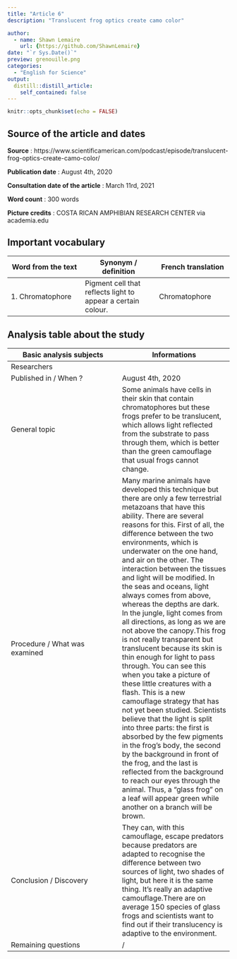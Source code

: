 ```yaml
---
title: "Article 6"
description: "Translucent frog optics create camo color"

author:
  - name: Shawn Lemaire
    url: {https://github.com/ShawnLemaire}
date: "`r Sys.Date()`"
preview: grenouille.png
categories:
  - "English for Science"
output:
  distill::distill_article:
    self_contained: false
---
```


```r
knitr::opts_chunk$set(echo = FALSE)
```

## Source of the article and dates 
**Source** : https://www.scientificamerican.com/podcast/episode/translucent-frog-optics-create-camo-color/

**Publication date** : August 4th, 2020

**Consultation date of the article** : March 11rd, 2021

**Word count** : 300 words 

**Picture credits** : COSTA RICAN AMPHIBIAN RESEARCH CENTER via academia.edu

## Important vocabulary

| Word from the text | Synonym / definition | French translation |
|-----|-----|-----|
| 1. Chromatophore | Pigment cell that reflects light to appear a certain colour. | Chromatophore |

## Analysis table about the study

| Basic analysis subjects | Informations |
|-----|-----|
| Researchers |  |
| Published in / When ? | August 4th, 2020 |
| General topic | Some animals have cells in their skin that contain chromatophores but these frogs prefer to be translucent, which allows light reflected from the substrate to pass through them, which is better than the green camouflage that usual frogs cannot change. |
| Procedure / What was examined | Many marine animals have developed this technique but there are only a few terrestrial metazoans that have this ability. There are several reasons for this. First of all, the difference between the two environments, which is underwater on the one hand, and air on the other. The interaction between the tissues and light will be modified. In the seas and oceans, light always comes from above, whereas the depths are dark. In the jungle, light comes from all directions, as long as we are not above the canopy.This frog is not really transparent but translucent because its skin is thin enough for light to pass through. You can see this when you take a picture of these little creatures with a flash. This is a new camouflage strategy that has not yet been studied. Scientists believe that the light is split into three parts: the first is absorbed by the few pigments in the frog's body, the second by the background in front of the frog, and the last is reflected from the background to reach our eyes through the animal. Thus, a "glass frog" on a leaf will appear green while another on a branch will be brown. |
| Conclusion / Discovery | They can, with this camouflage, escape predators because predators are adapted to recognise the difference between two sources of light, two shades of light, but here it is the same thing. It's really an adaptive camouflage.There are on average 150 species of glass frogs and scientists want to find out if their translucency is adaptive to the environment. |
| Remaining questions | / |
